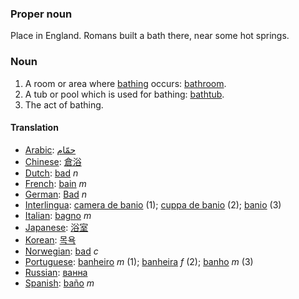 ===Proper noun===
Place in England. Romans built a bath there, near some hot springs.

===Noun===
#A room or area where [[bathe|bathing]] occurs: [[bathroom]].
#A tub or pool which is used for bathing: [[bathtub]].
#The act of bathing.
====Translation====
*[[Arabic]]: [[حمّام]]
*[[Chinese]]: [[倉浴]]
*[[Dutch]]: [[bad]] ''n''
*[[French]]: [[bain]] ''m''
*[[German]]: [[Bad]] ''n''
*[[Interlingua]]: [[camera de banio]] (1); [[cuppa de banio]] (2); [[banio]] (3)
*[[Italian]]: [[bagno]] ''m''
*[[Japanese]]: [[浴室]]
*[[Korean]]: [[목욕]]
*[[Norwegian]]: [[bad]] ''c''
*[[Portuguese]]: [[banheiro]] ''m'' (1); [[banheira]] ''f'' (2); [[banho]] ''m'' (3)
*[[Russian]]: [[ванна]]
*[[Spanish]]: [[baño]] ''m''